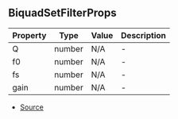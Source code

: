 ## BiquadSetFilterProps


| Property | Type | Value | Description |
| ----------- | ----------- | ----------- | ----------- |
| Q | number | N/A | - |
| f0 | number | N/A | - |
| fs | number | N/A | - |
| gain | number | N/A | - |


- [Source](https://github.com/Androz2091/discord-player/blob/99052a9/packages/equalizer/src/biquad/Biquad.ts#L3)